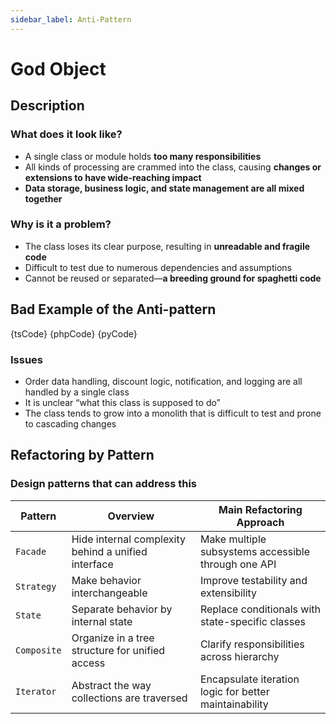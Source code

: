 ```yaml
---
sidebar_label: Anti-Pattern
---
```




# God Object

## Description

### What does it look like?

- A single class or module holds **too many responsibilities**
- All kinds of processing are crammed into the class, causing **changes or extensions to have wide-reaching impact**
- **Data storage, business logic, and state management are all mixed together**

### Why is it a problem?

- The class loses its clear purpose, resulting in **unreadable and fragile code**
- Difficult to test due to numerous dependencies and assumptions
- Cannot be reused or separated—**a breeding ground for spaghetti code**

## Bad Example of the Anti-pattern

<Tabs groupId="language">
  <TabItem value="ts" label="TypeScript">
    <CodeBlock language="ts">{tsCode}</CodeBlock>
  </TabItem>
  <TabItem value="php" label="PHP">
    <CodeBlock language="php">{phpCode}</CodeBlock>
  </TabItem>
  <TabItem value="python" label="Python">
    <CodeBlock language="python">{pyCode}</CodeBlock>
  </TabItem>
</Tabs>

### Issues

- Order data handling, discount logic, notification, and logging are all handled by a single class
- It is unclear “what this class is supposed to do”
- The class tends to grow into a monolith that is difficult to test and prone to cascading changes

## Refactoring by Pattern

### Design patterns that can address this

| Pattern     | Overview                                            | Main Refactoring Approach                              |
| ----------- | --------------------------------------------------- | ------------------------------------------------------ |
| `Facade`    | Hide internal complexity behind a unified interface | Make multiple subsystems accessible through one API    |
| `Strategy`  | Make behavior interchangeable                       | Improve testability and extensibility                  |
| `State`     | Separate behavior by internal state                 | Replace conditionals with state-specific classes       |
| `Composite` | Organize in a tree structure for unified access     | Clarify responsibilities across hierarchy              |
| `Iterator`  | Abstract the way collections are traversed          | Encapsulate iteration logic for better maintainability |
